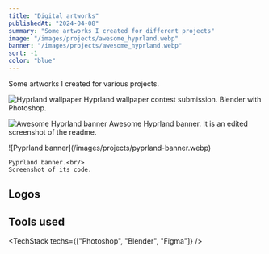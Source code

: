 ```yaml
---
title: "Digital artworks"
publishedAt: "2024-04-08"
summary: "Some artworks I created for different projects"
image: "/images/projects/awesome_hyprland.webp"
banner: "/images/projects/awesome_hyprland.webp"
sort: -1
color: "blue"
---
```


Some artworks I created for various projects.

![Hyprland wallpaper](/images/projects/hyprland-wallpaper-contest.webp)
Hyprland wallpaper contest submission. Blender with Photoshop.

![Awesome Hyprland banner](/images/projects/awesome_hyprland.webp)
Awesome Hyprland banner. It is an edited screenshot of the readme.

<div className="flex md:flex-row flex-col gap-1 ">
	![Pyprland banner](/images/projects/pyprland-banner.webp)

    Pyprland banner.<br/>
    Screenshot of its code.

</div>

## Logos

<CreatedLogos />

## Tools used

<TechStack techs={["Photoshop", "Blender", "Figma"]} />
